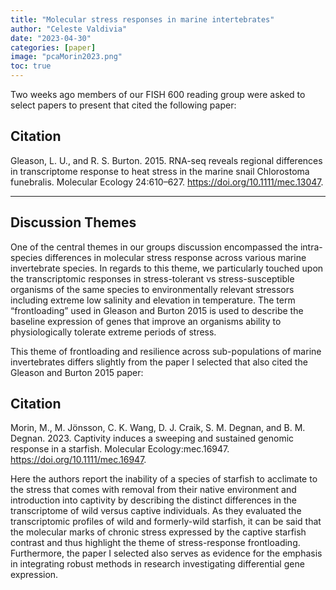 ```yaml
---
title: "Molecular stress responses in marine intertebrates"
author: "Celeste Valdivia"
date: "2023-04-30"
categories: [paper]
image: "pcaMorin2023.png"
toc: true
---
```


Two weeks ago members of our FISH 600 reading group were asked to select papers to present that cited the following paper:

::: callout-note
## Citation

Gleason, L. U., and R. S. Burton. 2015. RNA-seq reveals regional differences in transcriptome response to heat stress in the marine snail Chlorostoma funebralis. Molecular Ecology 24:610--627. <https://doi.org/10.1111/mec.13047>.
:::

------------------------------------------------------------------------

## Discussion Themes

One of the central themes in our groups discussion encompassed the intra-species differences in molecular stress response across various marine invertebrate species. In regards to this theme, we particularly touched upon the transcriptomic responses in stress-tolerant vs stress-susceptible organisms of the same species to environmentally relevant stressors including extreme low salinity and elevation in temperature. The term "frontloading" used in Gleason and Burton 2015 is used to describe the baseline expression of genes that improve an organisms ability to physiologically tolerate extreme periods of stress.

This theme of frontloading and resilience across sub-populations of marine invertebrates differs slightly from the paper I selected that also cited the Gleason and Burton 2015 paper:

::: callout-note
## Citation

Morin, M., M. Jönsson, C. K. Wang, D. J. Craik, S. M. Degnan, and B. M. Degnan. 2023. Captivity induces a sweeping and sustained genomic response in a starfish. Molecular Ecology:mec.16947. <https://doi.org/10.1111/mec.16947>.
:::

Here the authors report the inability of a species of starfish to acclimate to the stress that comes with removal from their native environment and introduction into captivity by describing the distinct differences in the transcriptome of wild versus captive individuals. As they evaluated the transcriptomic profiles of wild and formerly-wild starfish, it can be said that the molecular marks of chronic stress expressed by the captive starfish contrast and thus highlight the theme of stress-response frontloading. Furthermore, the paper I selected also serves as evidence for the emphasis in integrating robust methods in research investigating differential gene expression.
